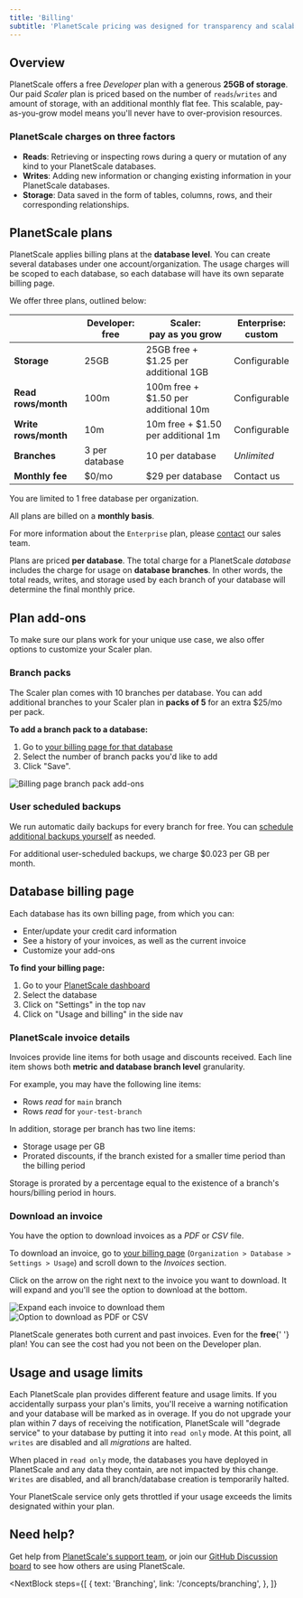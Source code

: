 ```yaml
---
title: 'Billing'
subtitle: 'PlanetScale pricing was designed for transparency and scalability.'
---
```


## Overview

PlanetScale offers a free *Developer* plan with a generous **25GB of storage**. Our paid *Scaler* plan is priced based on the number of `reads`/`writes` and amount of storage, with an additional monthly flat fee. This scalable, pay-as-you-grow model means you'll never have to over-provision resources.

### PlanetScale charges on three factors

- **Reads**: Retrieving or inspecting rows during a query or mutation of any kind to your PlanetScale databases.
- **Writes**: Adding new information or changing existing information in your PlanetScale databases.
- **Storage**: Data saved in the form of tables, columns, rows, and their corresponding relationships.

## PlanetScale plans

PlanetScale applies billing plans at the **database level**. You can create several databases under one account/organization. The usage charges will be scoped to each database, so each database will have its own separate billing page.

We offer three plans, outlined below:

|                      | Developer:<br />free | Scaler:<br />pay as you grow | Enterprise: <br />custom |
| -------------------- | -------------------- | ---------------------------- | ------------------------ |
| **Storage**          | 25GB                 | 25GB free + $1.25 per additional 1GB               | Configurable             |
| **Read rows/month**  | 100m                 | 100m free + $1.50 per additional 10m                 | Configurable             |
| **Write rows/month** | 10m                  | 10m free + $1.50 per additional 1m                  | Configurable             |
| **Branches**         | 3 per database       | 10 per database              | _Unlimited_              |
| **Monthly fee**      | $0/mo                | $29 per database                    | Contact us               |

<InfoBlock type="note">
  You are limited to 1 free database per organization.
</InfoBlock>

All plans are billed on a **monthly basis**.

For more information about the `Enterprise` plan, please [contact](https://www.planetscale.com/contact) our sales team. 

<InfoBlock type="note">
  Plans are priced <b>per database</b>. The total charge for a PlanetScale <em>database</em> includes the charge for
  usage on <b>database branches</b>. In other words, the total reads, writes, and storage used by each branch of your database will determine the final monthly price.
</InfoBlock>

## Plan add-ons

To make sure our plans work for your unique use case, we also offer options to customize your Scaler plan.

### Branch packs

The Scaler plan comes with 10 branches per database. You can add additional branches to your Scaler plan in **packs of 5** for an extra $25/mo per pack.

**To add a branch pack to a database:**

1. Go to [your billing page for that database](#find-your-database-billing-page)
2. Select the number of branch packs you'd like to add
3. Click "Save".

![Billing page branch pack add-ons](/img/docs/branch-pack-add-ons.png)

### User scheduled backups

We run automatic daily backups for every branch for free. You can [schedule additional backups yourself](/concepts/back-up-and-restore#create-manual-backups) as needed.

For additional user-scheduled backups, we charge $0.023 per GB per month.

## Database billing page

Each database has its own billing page, from which you can:

- Enter/update your credit card information
- See a history of your invoices, as well as the current invoice
- Customize your add-ons

**To find your billing page:**

1. Go to your [PlanetScale dashboard](https://app.planetscale.com)
2. Select the database
3. Click on "Settings" in the top nav
4. Click on "Usage and billing" in the side nav

### PlanetScale invoice details

Invoices provide line items for both usage and discounts received. Each line item shows both **metric and database branch level** granularity. 

For example, you may have the following line items:

- Rows _read_ for `main` branch
- Rows _read_ for `your-test-branch`

In addition, storage per branch has two line items:
  - Storage usage per GB
  - Prorated discounts, if the branch existed for a smaller time period than the billing period

Storage is prorated by a percentage equal to the existence of a branch's hours/billing period in hours.

### Download an invoice

You have the option to download invoices as a _PDF_ or _CSV_ file.

To download an invoice, go to [your billing page](#find-your-database-billing-page) (`Organization > Database > Settings > Usage`) and scroll down to the _Invoices_ section.

Click on the arrow on the right next to the invoice you want to download. It will expand and you'll see the option to download at the bottom.

![Expand each invoice to download them](/img/docs/monthlyInvoices.png)
![Option to download as PDF or CSV](/img/docs/downloadInvoice.png)

<InfoBlock type="note">
  PlanetScale generates both current and past invoices. Even for the <b>free</b>{' '}
  plan! You can see the cost had you not been on the Developer plan.
</InfoBlock>

## Usage and usage limits

Each PlanetScale plan provides different feature and usage limits. If you accidentally surpass your plan's limits, you'll receive a warning notification and your database will be marked as in overage. If you do not upgrade your plan within 7 days of receiving the notification, PlanetScale will "degrade service" to your database by putting it into `read only` mode. At this point, all `writes` are disabled and all _migrations_ are halted.

When placed in `read only` mode, the databases you have deployed in PlanetScale and any data they contain, are not impacted by this change. `Writes` are disabled, and all branch/database creation is temporarily halted.

<InfoBlock type="warning">
  Your PlanetScale service only gets throttled if your usage exceeds the limits
  designated within your plan.
</InfoBlock>

## Need help?

Get help from [PlanetScale's support team](https://www.planetscale.com/support), or join our [GitHub Discussion board](https://github.com/planetscale/beta/discussions) to see how others are using PlanetScale.

<NextBlock
  steps={[
    {
      text: 'Branching',
      link: '/concepts/branching',
    },
  ]}
></NextBlock>
